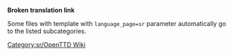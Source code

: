 '''Broken translation link'''{{en/-}}
{{en/Bilingual box| Sr
| ---.
| ''This page provides an index for a wide range of '''files (images) in Serbian''' in OpenTTD Wiki.''}}

Some files with {{en/S|Other languages files}} template with <code>language_page=sr</code> parameter automatically go to the listed subcategories.

[[Category:sr/OpenTTD Wiki]]